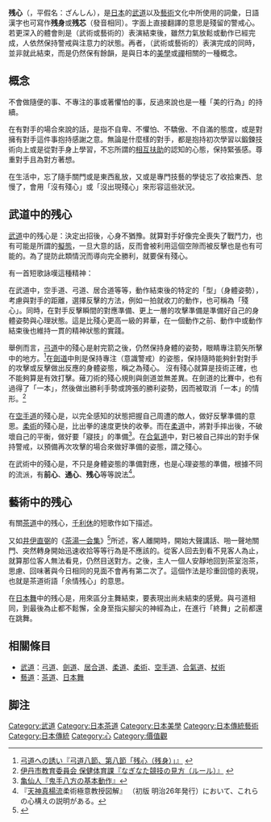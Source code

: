 '''残心'''（{{lang-ja|残心}}，平假名：ざんしん），是[[日本|日本]]的[[武道|武道]]以及[[藝術|藝術]]文化中所使用的詞彙，日語漢字也可寫作'''残身'''或'''残芯'''（發音相同）。字面上直接翻譯的意思是殘留的警戒心。若更深入的體會則是（武術或藝術的）表演結束後，雖然力氣放鬆或動作已經完成，人依然保持警戒與注意力的狀態。再者，（武術或藝術的）表演完成的同時，並非就此結束，而是仍然保有餘韻，是與日本的[[美學|美學]]或[[禪|禪]]相關的一種概念。

== 概念 ==
不會做隨便的事、不專注的事或著懼怕的事，反過來說也是一種「美的行為」的持續。

在有對手的場合來說的話，是指不自卑、不懼怕、不驕傲、不自滿的態度，或是對擁有對手這件事抱持感謝之意。無論是什麼樣的對手，都是抱持初次學習以鍛鍊技術向上或是從對手身上學習，不忘所謂的[[相互扶助|相互扶助]]的認知的心態，保持緊張感。尊重對手且為對方著想。

在生活中，忘了隨手關門或是東西亂放，又或是專門技藝的學徒忘了收拾東西、怠慢了，會用「沒有殘心」或「沒出現殘心」來形容這些狀況。

== 武道中的残心 ==
[[武道|武道]]中的残心是：決定出招後，心身不猶豫。就算對手好像完全喪失了戰鬥力，也有可能是所謂的[[擬態|擬態]]，一旦大意的話，反而會被利用這個空隙而被反擊也是也有可能的。為了提防此類情況而導向完全勝利，就要保有殘心。

有一首短歌詠嘆這種精神：

{{Cquote|
{{lang|ja|折りえても 心ゆるすな 山桜 さそう嵐の 吹きもこそすれ}}<ref>[http://members3.jcom.home.ne.jp/toshi-maeda/kendo.html 月水庵『剣道&居合道』] {{webarchive|url=https://web.archive.org/web/20090304000510/http://members3.jcom.home.ne.jp/toshi-maeda/kendo.html |date=2009-03-04 }}</ref>

就算摘到櫻花也別大意喔；疾風一吹的話又能如何？
}}

在武道中，空手道、弓道、居合道等等，動作結束後的特定的「型」（身體姿勢），考慮與對手的距離，選擇反擊的方法，例如一拍就收刀的動作，也可稱為「殘心」。同時，在對手反擊瞬間的對應準備、更上一層的攻擊準備是準備好自己的身體姿勢與心理狀態。這是比殘心更高一級的昇華，在一個動作之前、動作中或動作結束後也維持一貫的精神狀態的實踐。

舉例而言，[[弓道|弓道]]中的殘心是射完箭之後，仍然保持身體的姿勢，眼睛專注箭矢所擊中的地方。<ref>[http://www.kcn.ne.jp/~toyo/yumi/kihon/8zansin.html 弓道への誘い『弓道八節、第八節「残心（残身）」』] {{webarchive|url=https://web.archive.org/web/20140718083135/http://www1.kcn.ne.jp/~toyo/yumi/kihon/8zansin.html |date=2014-07-18 }}</ref>在[[劍道|劍道]]中則是保持專注（意識警戒）的姿態，保持隨時能夠針對對手的攻擊或反擊做出反應的身體姿態，稱之為殘心。
沒有殘心就算是技術正確，也不能夠算是有效打擊。薙刀術的殘心規則與劍道並無差異。在劍道的比賽中，也有過得了「一本」，然後做出勝利手勢或誇張的勝利姿勢，因而被取消「一本」的情形。<ref>[http://www.city.itami.lg.jp/home/ED/EDGAKO/HOKENTAIIKU/naginata/_10283.html 伊丹市教育委員会 保健体育課『なぎなた競技の見方（ルール）』] {{webarchive|url=https://web.archive.org/web/20121104033323/http://www.city.itami.lg.jp/home/ED/EDGAKO/HOKENTAIIKU/naginata/_10283.html |date=2012-11-04 }}</ref>

在[[空手道|空手道]]的殘心是，以完全感知的狀態把握自己周遭的敵人，做好反擊準備的意思。[[柔術|柔術]]的殘心是，比出拳的速度更快的收拳。而在[[柔道|柔道]]中，將對手摔出後，不破壞自己的平衡，做好要「寢技」的準備<ref>[http://www.kamesen-nin.com/gazo-manikin-page.htm不定期刊 亀仙人『鬼手八方の基本動作』]{{dead link|date=2018年1月 |bot=InternetArchiveBot |fix-attempted=yes }}</ref>。在[[合氣道|合氣道]]中，對已被自己摔出的對手保持警戒，以預備再次攻擊的場合來做好準備的姿態，謂之殘心。

在武術中的殘心是，不只是身體姿態的準備對應，也是心理姿態的準備，根據不同的流派，有'''前心'''、'''通心'''、'''残心'''等等說法<ref>『[[天神真楊流|天神真楊流]]柔術極意教授図解』 （初版 明治26年発行）において、これらの心構えの説明がある。</ref>。

== 藝術中的残心 ==
有關[[茶道|茶道]]中的残心，[[千利休|千利休]]的短歌作如下描述。

{{Cquote|
{{lang|ja|何にても 置き付けかへる 手離れは 恋しき人に わかるると知れ}}<ref>[http://homepage2.nifty.com/TEA/sadou100.htm 壷中庵 喫茶の世界『茶道百首歌』]{{dead link|date=2018年1月 |bot=InternetArchiveBot |fix-attempted=yes }}</ref>

手離開茶器之時，保持與愛人分別時的餘韻。
}}

又如[[井伊直弼|井伊直弼]]的《[[茶湯一会集|茶湯一会集]]》<ref>{{Cite web |url=http://www.jyofukuji.com/10zengo/2001/10zengo.htm |title=安延山 承福禅寺 『禅語に親しむ: 一期一会』 |access-date=2016-05-02 |archive-date=2018-07-30 |archive-url=https://web.archive.org/web/20180730164200/http://www.jyofukuji.com/10zengo/2001/10zengo.htm |dead-url=no }}</ref>所述，客人離開時，開始大聲講話、啪一聲地關門、突然轉身開始迅速收拾等等行為是不應該的。從客人回去到看不見客人為止，就算那位客人無法看見，仍然目送對方。之後，主人一個人安靜地回到茶室泡茶，思慮、回味著與今日相同的見面不會再有第二次了。這個作法是珍重回憶的表現，也就是茶道術語「余情残心」的意思。

在[[日本舞|日本舞]]中的残心是，用來區分主舞結束，要表現出尚未結束的感覺。與弓道相同，到最後為止都不鬆懈，全身至指尖腳尖的神經為止，在進行「終舞」之前都還在跳舞。

== 相關條目 ==
* [[武道|武道]]：[[弓道|弓道]]、[[劍道|劍道]]、[[居合道|居合道]]、[[柔道|柔道]]、[[柔術|柔術]]、[[空手道|空手道]]、[[合氣道|合氣道]]、[[杖術|杖術]]
* [[藝道|藝道]]：[[茶道|茶道]]、[[日本舞|日本舞]]

== 脚注 ==
{{Reflist}}

[[Category:武道|Category:武道]]
[[Category:日本茶道|Category:日本茶道]]
[[Category:日本美學|Category:日本美學]]
[[Category:日本傳統藝術|Category:日本傳統藝術]]
[[Category:日本傳統|Category:日本傳統]]
[[Category:心|Category:心]]
[[Category:價值觀|Category:價值觀]]